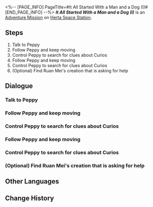 <%-- [PAGE_INFO]
PageTitle=#It All Started With a Man and a Dog (I)#
[END_PAGE_INFO] --%>
{{Stub|Dialogue.}}
{{Mission Infobox
|id            = 4070011
|title         = 
|image         = <!--Mission It All Started With a Man and a Dog (I).png-->
|type          = Adventure
|event_name    = 
|chapter       = 
|requirements  = 
|summary       = <!--official mission summary from Fate's Atlas-->
|characters    = ???; Peppy; Trailblazer
|startLocation = [[Herta Space Station]] - [[<!--starting area-->]]
|world         = Herta Space Station
|area          = <!--starting area-->
|prev          = 
|next          = 
|exp           = 
|credits       = 
|stellarJade   = 
|other         = 
}}
'''''It All Started With a Man and a Dog (I)''''' is an [[Adventure Mission]] on [[Herta Space Station]].

==Steps==
# Talk to Peppy
# Follow Peppy and keep moving
# Control Peppy to search for clues about Curios
# Follow Peppy and keep moving
# Control Peppy to search for clues about Curios
# (Optional) Find Ruan Mei's creation that is asking for help

<!--
==Gameplay Notes==

--><!--
==Trial Character==

-->
==Dialogue==
{{Stub Dialogue}}
===Talk to Peppy===
{{Mission Description|type=adventure|location=<!--to be added-->|Peppy's coordinates indicate that it is stuck in the current area. Not knowing what is happening, Asta asks you to meet up with Peppy.}}
{{Dialogue Start}}
:{{tx}}
{{Dialogue End}}

===Follow Peppy and keep moving===
{{Mission Description|type=adventure|location=<!--to be added-->|update|Thanks to your help, Peppy is out of danger. You have decided to follow its lead and explore the area together...}}
{{Dialogue Start}}
:{{tx}}
{{Dialogue End}}

===Control Peppy to search for clues about Curios===
{{Mission Description|type=adventure|location=<!--to be added-->|update|Asta has developed an incredible synchronization feature for Peppy... Now you and Peppy can venture out in a new form and continue to track down the lost Curio.}}
{{Dialogue Start}}
:{{tx}}
{{Dialogue End}}

===Follow Peppy and keep moving===
{{Mission Description|type=adventure|location=<!--to be added-->|update|Thanks to your help, Peppy is out of danger. You have decided to follow its lead and explore the area together...}}
{{Dialogue Start}}
:{{tx}}
{{Dialogue End}}

===Control Peppy to search for clues about Curios===
{{Mission Description|type=adventure|location=<!--to be added-->|update|Asta has developed an incredible synchronization feature for Peppy... Now you and Peppy can venture out in a new form and continue to track down the lost Curio.}}
{{Dialogue Start}}
:{{tx}}
{{Dialogue End}}

===(Optional) Find Ruan Mei's creation that is asking for help===
{{Mission Description|type=adventure|location=<!--to be added-->|update|You hear a nearby distress call. It seems that more than one Ruan Mei's creation is wandering in this section. If possible, it's better to go and help them.}}
{{Dialogue Start}}
:{{tx}}
{{Dialogue End}}

==Other Languages==
{{Other Languages
|en   = It All Started With a Man and a Dog (I)
|zhs  = 开局一人一狗•其一
|zht  = 開局一人一狗•其一
|ja   = スタートは一人と犬一匹・その1
|ko   = 시작은 한 사람과 개 한 마리•1
|es   = Al inicio solo había una persona y un perro&nbsp;I
|fr   = Tout commence avec un homme et un chien&nbsp;(I)
|ru   = Человек собаке друг I
|th   = เริ่มด้วยคนหนึ่งคนและสุนัขหนึ่งตัว 1
|vi   = Hành Trình Một Người Một Chó 1
|de   = Es war einmal ein Mensch und ein Hund (Teil 1)
|id   = Meitantei Peppy I
|pt   = A História Começa Com um Homem e um Cachorro (I)
}}

==Change History==
{{Change History|1.6}}
